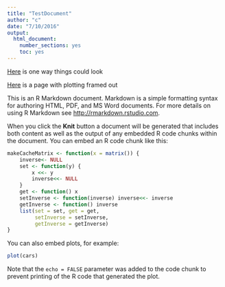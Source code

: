 ```yaml
---
title: "TestDocument"
author: "c"
date: "7/10/2016"
output: 
  html_document: 
    number_sections: yes
    toc: yes
---
```


[Here](2.html) is one way things could look

[Here](plotting.html) is a page with plotting framed out


This is an R Markdown document. Markdown is a simple formatting syntax for authoring HTML, PDF, and MS Word documents. For more details on using R Markdown see <http://rmarkdown.rstudio.com>.

When you click the **Knit** button a document will be generated that includes both content as well as the output of any embedded R code chunks within the document. You can embed an R code chunk like this:

```r
makeCacheMatrix <- function(x = matrix()) {
    inverse<- NULL
    set <- function(y) {
        x <<- y
        inverse<<- NULL
    }
    get <- function() x
    setInverse <- function(inverse) inverse<<- inverse
    getInverse <- function() inverse
    list(set = set, get = get,
         setInverse = setInverse,
         getInverse = getInverse)
}
```

You can also embed plots, for example:

```r
plot(cars)
```

Note that the `echo = FALSE` parameter was added to the code chunk to prevent printing of the R code that generated the plot.